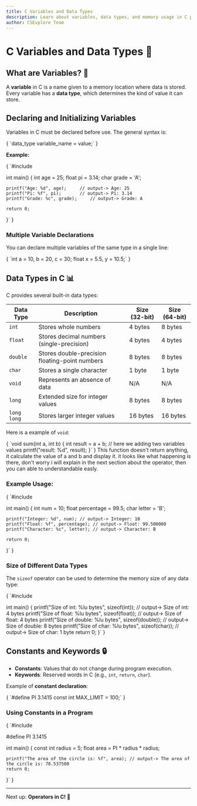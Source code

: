 ```yaml
---
title: C Variables and Data Types
description: Learn about variables, data types, and memory usage in C programming.
author: CSExplore Team
---
```


# C Variables and Data Types 📝

## What are Variables? 🤔
A **variable** in C is a name given to a memory location where data is stored. Every variable has a **data type**, which determines the kind of value it can store.

## **Declaring and Initializing Variables**
Variables in C must be declared before use. The general syntax is:

<CodeBlock language="c">
{
`data_type variable_name = value;`
}
</CodeBlock>

**Example:**

<CodeBlock language="c">
{
`#include <stdio.h>

int main() {
    int age = 25;
    float pi = 3.14;
    char grade = 'A';
    
    printf("Age: %d", age);     // output-> Age: 25
    printf("Pi: %f", pi);       // output-> Pi: 3.14
    printf("Grade: %c", grade);     // output-> Grade: A
    
    return 0;
}`
}
</CodeBlock>

### **Multiple Variable Declarations**
You can declare multiple variables of the same type in a single line:

<CodeBlock language="c">
{
`int a = 10, b = 20, c = 30;
float x = 5.5, y = 10.5;`
}
</CodeBlock>

## Data Types in C 📊

C provides several built-in data types:

| Data Type      | Description                              | Size (32-bit) | Size (64-bit) |
|---------------|--------------------------------------|--------------|--------------|
| `int`         | Stores whole numbers                 | 4 bytes      | 8 bytes      |
| `float`       | Stores decimal numbers (single-precision) | 4 bytes  | 4 bytes  |
| `double`      | Stores double-precision floating-point numbers | 8 bytes  | 8 bytes  |
| `char`        | Stores a single character            | 1 byte       | 1 byte       |
| `void`        | Represents an absence of data        | N/A          | N/A          |
| `long`        | Extended size for integer values     | 8 bytes      | 8 bytes      |
| `long long`   | Stores larger integer values        | 16 bytes     | 16 bytes     |

Here is a example of `void`: 

<CodeBlock language="c">
{
`void sum(int a, int b) {
    int result = a + b; // here we adding two variables values
    printf("result: %d", result);
}`
}
</CodeBlock>
This function doesn't return anything, it calculate the value of a and b and display it. it looks like what happening is there, don't worry i will explain in the next section about the operator, then you can able to understandable easly.

### **Example Usage:**

<CodeBlock language="c">
{
`#include <stdio.h>

int main() {
    int num = 10;
    float percentage = 99.5;
    char letter = 'B';
    
    printf("Integer: %d", num); // output-> Integer: 10
    printf("Float: %f", percentage); // output-> Float: 99.500000
    printf("Character: %c", letter); // output-> Character: B
    
    return 0;
}`
}
</CodeBlock>

### **Size of Different Data Types**
The `sizeof` operator can be used to determine the memory size of any data type:

<CodeBlock language="c">
{
`#include <stdio.h>

int main() {
    printf("Size of int: %lu bytes", sizeof(int)); // output-> Size of int: 4 bytes
    printf("Size of float: %lu bytes", sizeof(float)); // output-> Size of float: 4 bytes
    printf("Size of double: %lu bytes", sizeof(double)); // output-> Size of double: 8 bytes
    printf("Size of char: %lu bytes", sizeof(char)); // output-> Size of char: 1 byte
    return 0;
}`
}
</CodeBlock>

## Constants and Keywords 🔒
- **Constants**: Values that do not change during program execution.
- **Keywords**: Reserved words in C (e.g., `int`, `return`, `char`).

Example of **constant declaration**:

<CodeBlock language="c">
{
`#define PI 3.1415
const int MAX_LIMIT = 100;`
}
</CodeBlock>

### **Using Constants in a Program**

<CodeBlock language="c">
{
`#include <stdio.h>

#define PI 3.1415

int main() {
    const int radius = 5;
    float area = PI * radius * radius;
    
    printf("The area of the circle is: %f", area); // output-> The area of the circle is: 78.537500
    return 0;
}`
}
</CodeBlock>

---

Next up: **Operators in C! 🚀**
